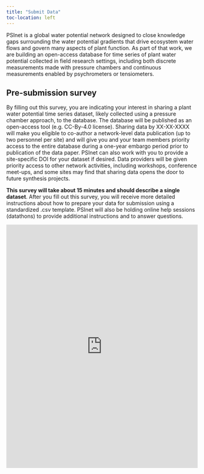 ```yaml
---
title: "Submit Data"
toc-location: left
---
```


PSInet is a global water potential network designed to close knowledge gaps surrounding the water potential gradients that drive ecosystem water flows and govern many aspects of plant function. As part of that work, we are building an open-access database for time series of plant water potential collected in field research settings, including both discrete measurements made with pressure chambers and continuous measurements enabled by psychrometers or tensiometers.  

## Pre-submission survey

By filling out this survey, you are indicating your interest in sharing a plant water potential time series dataset, likely collected using a pressure chamber approach, to the database. The database will be published as an open-access tool (e.g. CC-By-4.0 license). Sharing data by XX-XX-XXXX will make you eligible to co-author a network-level data publication (up to two personnel per site) and will give you and your team members priority access to the entire database during a one-year embargo period prior to publication of the data paper. PSInet can also work with you to provide a site-specific DOI for your dataset if desired. Data providers will be given priority access to other network activities, including workshops, conference meet-ups, and some sites may find that sharing data opens the door to future synthesis projects. 

<b>This survey will take about 15 minutes and should describe a single dataset</b>. After you fill out this survey, you will receive more detailed instructions about how to prepare your data for submission using a standardized .csv template. PSInet will also be holding online help sessions (datathons) to provide additional instructions and to answer questions. 

```{=html}
<iframe id = "presub_survey" src = "https://viz.datascience.arizona.edu/PSInet_presubmission_survey/" style="border: none; width: 100%; height: 640px" frameborder="0"></iframe>
```